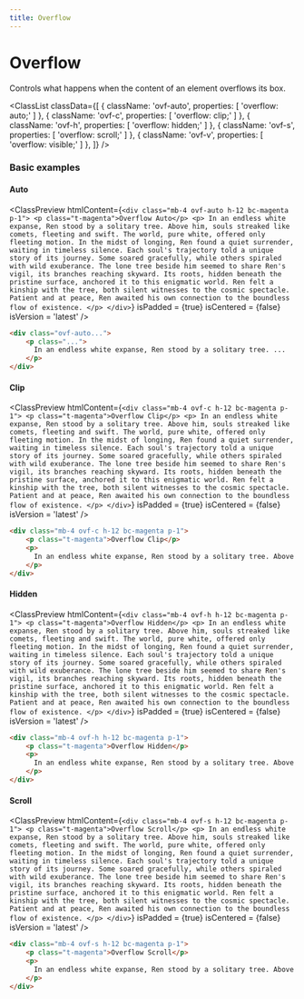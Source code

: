 ```yaml
---
title: Overflow
---
```



# Overflow

Controls what happens when the content of an element overflows its box.

<ClassList
  classData={[
    {
      className: 'ovf-auto',
      properties: [
        'overflow: auto;'
      ]
    },
    {
      className: 'ovf-c',
      properties: [
        'overflow: clip;'
      ]
    },
    {
      className: 'ovf-h',
      properties: [
        'overflow: hidden;'
      ]
    },
    {
      className: 'ovf-s',
      properties: [
        'overflow: scroll;'
      ]
    },
    {
      className: 'ovf-v',
      properties: [
        'overflow: visible;'
      ]
    },
  ]}
/>

### Basic examples

#### Auto

<ClassPreview
  htmlContent={`
    <div class="mb-4 ovf-auto h-12 bc-magenta p-1">
        <p class="t-magenta">Overflow Auto</p>
        <p>
          In an endless white expanse, Ren stood by a solitary tree. Above him, souls streaked like comets, fleeting and swift. The world, pure white, offered only fleeting motion. In the midst of longing, Ren found a quiet surrender, waiting in timeless silence. Each soul's trajectory told a unique story of its journey. Some soared gracefully, while others spiraled with wild exuberance. The lone tree beside him seemed to share Ren's vigil, its branches reaching skyward. Its roots, hidden beneath the pristine surface, anchored it to this enigmatic world. Ren felt a kinship with the tree, both silent witnesses to the cosmic spectacle. Patient and at peace, Ren awaited his own connection to the boundless flow of existence.
        </p>
    </div>
  `}
  isPadded = {true}
  isCentered = {false}
  isVersion = 'latest'
/>

```html
<div class="ovf-auto...">
    <p class="...">
      In an endless white expanse, Ren stood by a solitary tree. ...
    </p>
</div>
```

#### Clip

<ClassPreview
  htmlContent={`
    <div class="mb-4 ovf-c h-12 bc-magenta p-1">
        <p class="t-magenta">Overflow Clip</p>
        <p>
          In an endless white expanse, Ren stood by a solitary tree. Above him, souls streaked like comets, fleeting and swift. The world, pure white, offered only fleeting motion. In the midst of longing, Ren found a quiet surrender, waiting in timeless silence. Each soul's trajectory told a unique story of its journey. Some soared gracefully, while others spiraled with wild exuberance. The lone tree beside him seemed to share Ren's vigil, its branches reaching skyward. Its roots, hidden beneath the pristine surface, anchored it to this enigmatic world. Ren felt a kinship with the tree, both silent witnesses to the cosmic spectacle. Patient and at peace, Ren awaited his own connection to the boundless flow of existence.
        </p>
    </div>
  `}
  isPadded = {true}
  isCentered = {false}
  isVersion = 'latest'
/>

```html
<div class="mb-4 ovf-c h-12 bc-magenta p-1">
    <p class="t-magenta">Overflow Clip</p>
    <p>
      In an endless white expanse, Ren stood by a solitary tree. Above him, souls streaked like comets, fleeting and swift. The world, pure white, offered only fleeting motion. In the midst of longing, Ren found a quiet surrender, waiting in timeless silence. Each soul's trajectory told a unique story of its journey. Some soared gracefully, while others spiraled with wild exuberance. The lone tree beside him seemed to share Ren's vigil, its branches reaching skyward. Its roots, hidden beneath the pristine surface, anchored it to this enigmatic world. Ren felt a kinship with the tree, both silent witnesses to the cosmic spectacle. Patient and at peace, Ren awaited his own connection to the boundless flow of existence.
    </p>
</div>
```

#### Hidden

<ClassPreview
  htmlContent={`
    <div class="mb-4 ovf-h h-12 bc-magenta p-1">
        <p class="t-magenta">Overflow Hidden</p>
        <p>
          In an endless white expanse, Ren stood by a solitary tree. Above him, souls streaked like comets, fleeting and swift. The world, pure white, offered only fleeting motion. In the midst of longing, Ren found a quiet surrender, waiting in timeless silence. Each soul's trajectory told a unique story of its journey. Some soared gracefully, while others spiraled with wild exuberance. The lone tree beside him seemed to share Ren's vigil, its branches reaching skyward. Its roots, hidden beneath the pristine surface, anchored it to this enigmatic world. Ren felt a kinship with the tree, both silent witnesses to the cosmic spectacle. Patient and at peace, Ren awaited his own connection to the boundless flow of existence.
        </p>
    </div>
  `}
  isPadded = {true}
  isCentered = {false}
  isVersion = 'latest'
/>

```html
<div class="mb-4 ovf-h h-12 bc-magenta p-1">
    <p class="t-magenta">Overflow Hidden</p>
    <p>
      In an endless white expanse, Ren stood by a solitary tree. Above him, souls streaked like comets, fleeting and swift. The world, pure white, offered only fleeting motion. In the midst of longing, Ren found a quiet surrender, waiting in timeless silence. Each soul's trajectory told a unique story of its journey. Some soared gracefully, while others spiraled with wild exuberance. The lone tree beside him seemed to share Ren's vigil, its branches reaching skyward. Its roots, hidden beneath the pristine surface, anchored it to this enigmatic world. Ren felt a kinship with the tree, both silent witnesses to the cosmic spectacle. Patient and at peace, Ren awaited his own connection to the boundless flow of existence.
    </p>
</div>
```

#### Scroll

<ClassPreview
  htmlContent={`
    <div class="mb-4 ovf-s h-12 bc-magenta p-1">
        <p class="t-magenta">Overflow Scroll</p>
        <p>
          In an endless white expanse, Ren stood by a solitary tree. Above him, souls streaked like comets, fleeting and swift. The world, pure white, offered only fleeting motion. In the midst of longing, Ren found a quiet surrender, waiting in timeless silence. Each soul's trajectory told a unique story of its journey. Some soared gracefully, while others spiraled with wild exuberance. The lone tree beside him seemed to share Ren's vigil, its branches reaching skyward. Its roots, hidden beneath the pristine surface, anchored it to this enigmatic world. Ren felt a kinship with the tree, both silent witnesses to the cosmic spectacle. Patient and at peace, Ren awaited his own connection to the boundless flow of existence.
        </p>
    </div>
  `}
  isPadded = {true}
  isCentered = {false}
  isVersion = 'latest'
/>

```html
<div class="mb-4 ovf-s h-12 bc-magenta p-1">
    <p class="t-magenta">Overflow Scroll</p>
    <p>
      In an endless white expanse, Ren stood by a solitary tree. Above him, souls streaked like comets, fleeting and swift. The world, pure white, offered only fleeting motion. In the midst of longing, Ren found a quiet surrender, waiting in timeless silence. Each soul's trajectory told a unique story of its journey. Some soared gracefully, while others spiraled with wild exuberance. The lone tree beside him seemed to share Ren's vigil, its branches reaching skyward. Its roots, hidden beneath the pristine surface, anchored it to this enigmatic world. Ren felt a kinship with the tree, both silent witnesses to the cosmic spectacle. Patient and at peace, Ren awaited his own connection to the boundless flow of existence.
    </p>
</div>
```